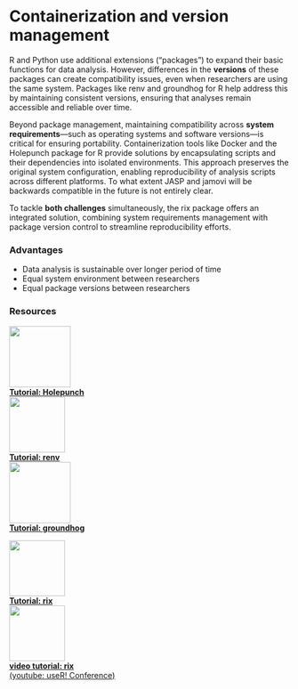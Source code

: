 # Containerization and version management

R and Python use additional extensions ("packages") to expand their basic functions for data analysis. However, differences in the **versions** of these packages can create compatibility issues, even when researchers are using the same system. Packages like renv and groundhog for R help address this by maintaining consistent versions, ensuring that analyses remain accessible and reliable over time.
  
Beyond package management, maintaining compatibility across **system requirements**—such as operating systems and software versions—is critical for ensuring portability. Containerization tools like Docker and the Holepunch package for R provide solutions by encapsulating scripts and their dependencies into isolated environments. This approach preserves the original system configuration, enabling reproducibility of analysis scripts across different platforms. To what extent JASP and jamovi will be backwards compatible in the future is not entirely clear.
  
To tackle **both challenges** simultaneously, the rix package offers an integrated solution, combining system requirements management with package version control to streamline reproducibility efforts.

### Advantages {.unnumbered}


-   Data analysis is sustainable over longer period of time
-   Equal system environment between researchers
-   Equal package versions between researchers



### Resources {.unnumbered}


<a href="https://karthik.github.io/holepunch/" target="_blank" class="infobtn">![](www/holepunch_logo.png){width="110"}<br /><b>Tutorial: Holepunch</b><br></a>
<a href="https://rstudio.github.io/renv/articles/renv.html" target="_blank" class="infobtn">![](www/renv_logo.png){width="100"}<br /><b>Tutorial: renv</b><br></a>
<a href="https://groundhogr.com/" target="_blank" class="infobtn">![](www/groundhog_logo.png){width="110"}<br /><b>Tutorial: groundhog</b><br></a>  
  
<a href="https://ropensci.github.io/rix/" target="_blank" class="infobtn">![](www/rix_logo.png){width="100"}<br /><b>Tutorial: rix</b><br></a>
<a href="https://www.youtube.com/watch?v=tM4JrCWZpwA" target="_blank" class="infobtn">![](www/rix_logo.png){width="100"}<br /><b>video tutorial: rix</b><br>(youtube: useR! Conference)</a>
